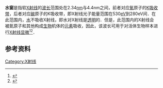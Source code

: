 '''水窗'''是指软[[X射线|X射线]]的[[波长|波长]]范围处在2.34[[nm|nm]]与4.4nm之间，前者对应[[氧|氧]]原子的[[K吸收带|K吸收带]]，后者对应[[碳|碳]]原子的K吸收带，即X射线光子能量范围在530[[eV|eV]]到280eV间．在此范围内，[[水|水]]不吸收X射线，即水对X射线是[[透明|透明]]的．但是，此范围内的X射线会被氮原子和其他构成[[生物|生物]]机体的[[元素|元素]]吸收，因此，该波长可用于对活体生物样本进行[[X射线显微|X射线显微]]<ref>{{cite journal|url=http://aip.scitation.org/doi/10.1063/1.1150151|pages=11–14|title=Feasibility tests of transmission x-ray photoelectron emission microscopy of wet samples|journal=Review of Scientific Instruments|volume=71|issue=1|author=Gelsomina De Stasio, B. Gilbert, T. Nelson, R. Hansen, J. Wallace, D. Mercanti, M. Capozi, P. A. Baudat, P. Perfetti, G. Margaritondo, B. P. Tonner|doi=10.1063/1.1150151|access-date=2018-04-02|archive-date=2020-08-09|archive-url=https://web.archive.org/web/20200809013449/https://aip.scitation.org/doi/10.1063/1.1150151|dead-url=no}}</ref><ref>{{cite journal|title=Generation of Coherent X-rays in the Water Window Using 5-Femtosecond Laser Pulses|journal=Science|date=1997-10-24|doi=10.1126/science.278.5338.661|url=http://science.sciencemag.org/content/278/5338/661|language=en|volume=278|issue=5338|pages=661–664|issn=0036-8075|accessdate=2018-04-02|author=Ch Spielmann, N. H. Burnett, S. Sartania, R. Koppitsch, M. Schnürer, C. Kan, M. Lenzner, P. Wobrauschek, F. Krausz|archive-url=https://web.archive.org/web/20180101102037/http://science.sciencemag.org/content/278/5338/661|archive-date=2018-01-01|dead-url=yes}}</ref>．

==参考资料==
{{Reflist}}

{{Cite book|title=Handbook of Laser Technology and Applications: Applications|year=2004|publisher=IOP Publishing|isbn=978-0-7503-0966-0 |pages=2138|author=Sebastian Wachsmann-Hogiu|coauthors=Alexander J Annala and Daniel L Farkas|editor=Colin E. Webb and Julian D. C. Jones}}
<references/>

[[Category:X射线|Category:X射线]]